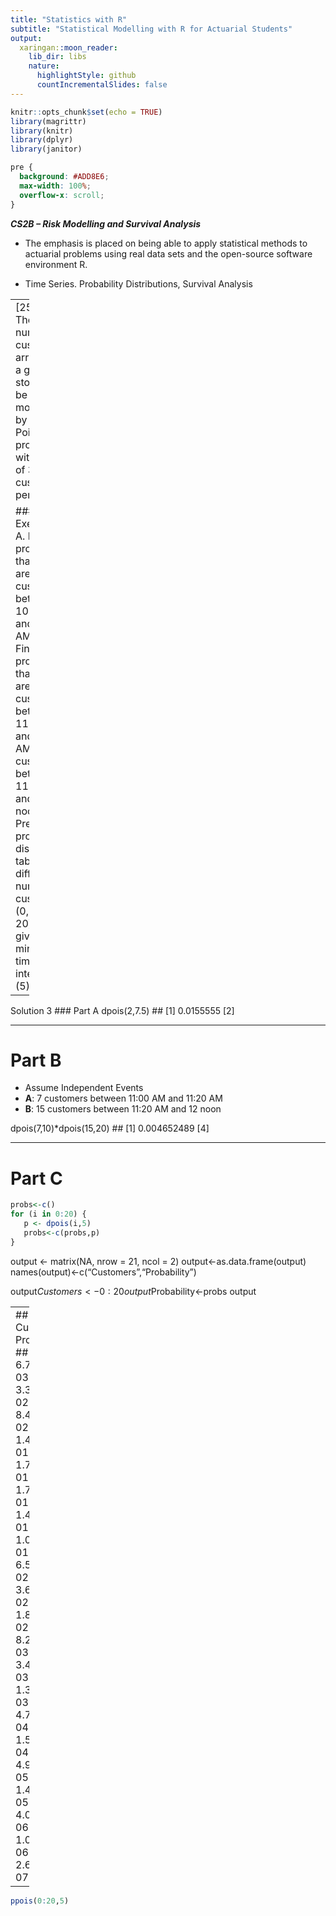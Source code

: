 ```yaml
---
title: "Statistics with R"
subtitle: "Statistical Modelling with R for Actuarial Students"
output:
  xaringan::moon_reader:
    lib_dir: libs
    nature:
      highlightStyle: github
      countIncrementalSlides: false
---
```


```r
knitr::opts_chunk$set(echo = TRUE)
library(magrittr)
library(knitr)
library(dplyr)
library(janitor)


```

```css
pre {
  background: #ADD8E6;
  max-width: 100%;
  overflow-x: scroll;
}
```

***CS2B – Risk Modelling and Survival Analysis ***


* The emphasis is placed on being able to apply statistical methods to actuarial problems using real data sets and the open-source software environment R. 

* Time Series. Probability Distributions, Survival Analysis

---
[25]
Q. 3) The number of customers arriving to a grocery store can be modelled by a Poisson process 
with rate of 30 customers per hour.

#### Exercises 
A.  Find the probability that there are 2 customers between 10:00 AM and 10:15 AM. 
2.  Find the probability that there are 7 customers between 11:00 AM and 11:20 AM
and 15 customers between 11:20 AM and 12 noon. (
3.   Prepare a probability distribution table for different number of customers (0, 1, 2…20) at 
any given 10 minute time interval. (5)

---

Solution 3
### Part A 
dpois(2,7.5)
## [1] 0.0155555
 [2]
 
---

# Part B

* Assume Independent Events
* **A**:  7 customers between 11:00 AM and 11:20 AM
* **B**:  15 customers between 11:20 AM and 12 noon

dpois(7,10)*dpois(15,20)
## [1] 0.004652489
 [4]
 
---
 
# Part C

```r
probs<-c()
for (i in 0:20) {
   p <- dpois(i,5)
   probs<-c(probs,p)
}
```

output <- matrix(NA, nrow = 21, ncol = 2)
output<-as.data.frame(output)
names(output)<-c("Customers","Probability")

output$Customers<-0:20
output$Probability<-probs
output

---
## Customers Probability
## 1 0 6.737947e-03
## 2 1 3.368973e-02
## 3 2 8.422434e-02
## 4 3 1.403739e-01
## 5 4 1.754674e-01
## 6 5 1.754674e-01
## 7 6 1.462228e-01
## 8 7 1.044449e-01
## 9 8 6.527804e-02
## 10 9 3.626558e-02
## 11 10 1.813279e-02
## 12 11 8.242177e-03
## 13 12 3.434240e-03
## 14 13 1.320862e-03
## 15 14 4.717363e-04
## 16 15 1.572454e-04
## 17 16 4.913920e-05
## 18 17 1.445271e-05
## 19 18 4.014640e-06
## 20 19 1.056484e-06
## 21 20 2.641211e-07

---


```r
ppois(0:20,5)
```